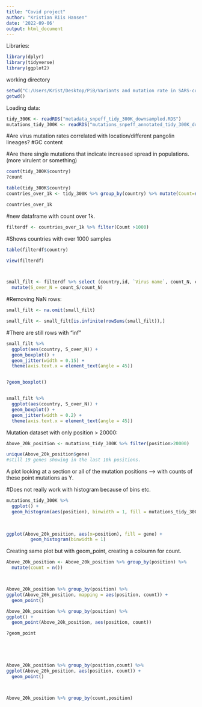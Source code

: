 ---
title: "Covid project"
author: "Kristian Riis Hansen"
date: '2022-09-06'
output: html_document
---
Libraries:
```{r}
library(dplyr)
library(tidyverse)
library(ggplot2)


```

working directory
```{r}
setwd("C:/Users/Krist/Desktop/PiB/Variants and mutation rate in SARS-cov2")
getwd()

```


Loading data: 
```{r}


tidy_300K <- readRDS("metadata_snpeff_tidy_300K_downsampled.RDS")
mutations_tidy_300K <- readRDS("mutations_snpeff_annotated_tidy_300K_downsampled.rds")

```



#Are virus mutation rates correlated with location/different pangolin lineages?
#GC content

#Are there single mutations that indicate increased spread in populations. (more virulent or something)


```{r}

count(tidy_300K$country)
?count

table(tidy_300K$country)
countries_over_1k <- tidy_300K %>% group_by(country) %>% mutate(Count=n())

countries_over_1k

```



#new dataframe with count over 1k.
```{r}


filterdf <- countries_over_1k %>% filter(Count >1000)

```



#Shows countries with over 1000 samples
```{r}
table(filterdf$country)

View(filterdf)



small_filt <- filterdf %>% select (country,id, `Virus name`, count_N, count_S) %>%
  mutate(S_over_N = count_S/count_N)

```



  
#Removing NaN rows:

```{r}
small_filt <- na.omit(small_filt)

small_filt <- small_filt[is.infinite(rowSums(small_filt)),]


```



#There are still rows with "inf"

```{r}

small_filt %>% 
  ggplot(aes(country, S_over_N)) +
  geom_boxplot() +
  geom_jitter(width = 0.15) +
  theme(axis.text.x = element_text(angle = 45))


?geom_boxplot()


small_filt %>% 
  ggplot(aes(country, S_over_N)) + 
  geom_boxplot() + 
  geom_jitter(width = 0.2) + 
  theme(axis.text.x = element_text(angle = 45))

```



Mutation dataset with only position > 20000:

```{r}


Above_20k_position <- mutations_tidy_300K %>% filter(position>20000)

unique(Above_20k_position$gene)
#still 19 genes showing in the last 10k positions.

```





A plot looking at a section or all of the mutation positions --> with counts of these point mutations as Y.




#Does not really work with histogram because of bins etc.
```{r}

mutations_tidy_300K %>%
  ggplot() + 
  geom_histogram(aes(position), binwidth = 1, fill = mutations_tidy_300K$gene)
  

  
ggplot(Above_20k_position, aes(x=position), fill = gene) +
         geom_histogram(binwidth = 1)


```


Creating same plot but with geom_point, creating a coloumn for count.
```{r}



Above_20k_position <- Above_20k_position %>% group_by(position) %>% 
  mutate(count = n())



Above_20k_position %>% group_by(position) %>% 
ggplot(Above_20k_position, mapping = aes(position, count)) + 
  geom_point()

Above_20k_position %>% group_by(position) %>% 
ggplot() + 
  geom_point(Above_20k_position, aes(position, count))

?geom_point





Above_20k_position %>% group_by(position,count) %>% 
ggplot(Above_20k_position, aes(position, count)) + 
  geom_point()



Above_20k_position %>% group_by(count,position)

```



